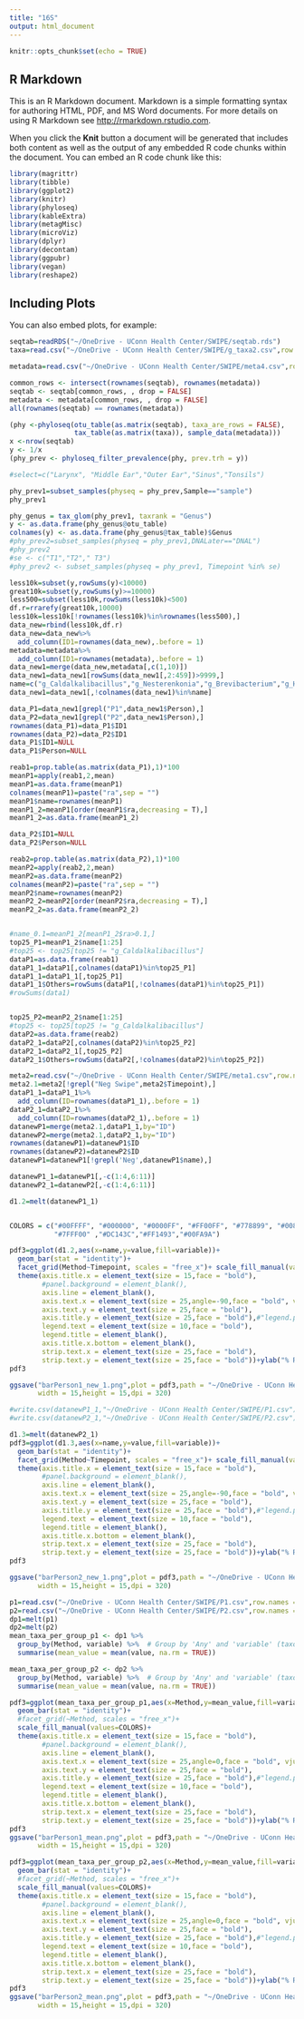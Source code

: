 ```yaml
---
title: "16S"
output: html_document
---
```


```r
knitr::opts_chunk$set(echo = TRUE)
```

## R Markdown

This is an R Markdown document. Markdown is a simple formatting syntax for authoring HTML, PDF, and MS Word documents. For more details on using R Markdown see <http://rmarkdown.rstudio.com>.

When you click the **Knit** button a document will be generated that includes both content as well as the output of any embedded R code chunks within the document. You can embed an R code chunk like this:

```r
library(magrittr)
library(tibble)
library(ggplot2)
library(knitr)
library(phyloseq)
library(kableExtra)
library(metagMisc)
library(microViz)
library(dplyr)
library(decontam)
library(ggpubr)
library(vegan)
library(reshape2)
```

## Including Plots

You can also embed plots, for example:

```r
seqtab=readRDS("~/OneDrive - UConn Health Center/SWIPE/seqtab.rds")
taxa=read.csv("~/OneDrive - UConn Health Center/SWIPE/g_taxa2.csv",row.names = 1)

metadata=read.csv("~/OneDrive - UConn Health Center/SWIPE/meta4.csv",row.names = 1)

common_rows <- intersect(rownames(seqtab), rownames(metadata))
seqtab <- seqtab[common_rows, , drop = FALSE]
metadata <- metadata[common_rows, , drop = FALSE]
all(rownames(seqtab) == rownames(metadata))

```



```r




(phy <-phyloseq(otu_table(as.matrix(seqtab), taxa_are_rows = FALSE),
                tax_table(as.matrix(taxa)), sample_data(metadata)))
x <-nrow(seqtab)
y <- 1/x
(phy_prev <- phyloseq_filter_prevalence(phy, prev.trh = y)) 

#select=c("Larynx", "Middle Ear","Outer Ear","Sinus","Tonsils")

phy_prev1=subset_samples(physeq = phy_prev,Sample=="sample")
phy_prev1

phy_genus = tax_glom(phy_prev1, taxrank = "Genus")
y <- as.data.frame(phy_genus@otu_table)
colnames(y) <- as.data.frame(phy_genus@tax_table)$Genus
#phy_prev2=subset_samples(physeq = phy_prev1,DNALater=="DNAL")
#phy_prev2
#se <- c("T1","T2"," T3")
#phy_prev2 <- subset_samples(physeq = phy_prev1, Timepoint %in% se)

```

```r


less10k=subset(y,rowSums(y)<10000)
great10k=subset(y,rowSums(y)>=10000)
less500=subset(less10k,rowSums(less10k)<500)
df.r=rrarefy(great10k,10000)
less10k=less10k[!rownames(less10k)%in%rownames(less500),]
data_new=rbind(less10k,df.r)
data_new=data_new%>%
  add_column(ID1=rownames(data_new),.before = 1)
metadata=metadata%>%
  add_column(ID1=rownames(metadata),.before = 1)
data_new1=merge(data_new,metadata[,c(1,10)])
data_new1=data_new1[rowSums(data_new1[,2:459])>9999,]
name=c("g_Caldalkalibacillus","g_Nesterenkonia","g_Brevibacterium","g_Halomonas")
data_new1=data_new1[,!colnames(data_new1)%in%name]

data_P1=data_new1[grepl("P1",data_new1$Person),]
data_P2=data_new1[grepl("P2",data_new1$Person),]
rownames(data_P1)=data_P1$ID1
rownames(data_P2)=data_P2$ID1
data_P1$ID1=NULL
data_P1$Person=NULL

reab1=prop.table(as.matrix(data_P1),1)*100
meanP1=apply(reab1,2,mean)
meanP1=as.data.frame(meanP1)
colnames(meanP1)=paste("ra",sep = "")
meanP1$name=rownames(meanP1)
meanP1_2=meanP1[order(meanP1$ra,decreasing = T),]
meanP1_2=as.data.frame(meanP1_2)

data_P2$ID1=NULL
data_P2$Person=NULL

reab2=prop.table(as.matrix(data_P2),1)*100
meanP2=apply(reab2,2,mean)
meanP2=as.data.frame(meanP2)
colnames(meanP2)=paste("ra",sep = "")
meanP2$name=rownames(meanP2)
meanP2_2=meanP2[order(meanP2$ra,decreasing = T),]
meanP2_2=as.data.frame(meanP2_2)


#name_0.1=meanP1_2[meanP1_2$ra>0.1,]
top25_P1=meanP1_2$name[1:25]
#top25 <- top25[top25 != "g_Caldalkalibacillus"]
dataP1=as.data.frame(reab1)
dataP1_1=dataP1[,colnames(dataP1)%in%top25_P1]
dataP1_1=dataP1_1[,top25_P1]
dataP1_1$Others=rowSums(dataP1[,!colnames(dataP1)%in%top25_P1])
#rowSums(data1)


top25_P2=meanP2_2$name[1:25]
#top25 <- top25[top25 != "g_Caldalkalibacillus"]
dataP2=as.data.frame(reab2)
dataP2_1=dataP2[,colnames(dataP2)%in%top25_P2]
dataP2_1=dataP2_1[,top25_P2]
dataP2_1$Others=rowSums(dataP2[,!colnames(dataP2)%in%top25_P2])

```

```r
meta2=read.csv("~/OneDrive - UConn Health Center/SWIPE/meta1.csv",row.names = 1)
meta2.1=meta2[!grepl("Neg Swipe",meta2$Timepoint),]
dataP1_1=dataP1_1%>%
  add_column(ID=rownames(dataP1_1),.before = 1)
dataP2_1=dataP2_1%>%
  add_column(ID=rownames(dataP2_1),.before = 1)
datanewP1=merge(meta2.1,dataP1_1,by="ID")
datanewP2=merge(meta2.1,dataP2_1,by="ID")
rownames(datanewP1)=datanewP1$ID
rownames(datanewP2)=datanewP2$ID
datanewP1=datanewP1[!grepl('Neg',datanewP1$name),]
```

```r
datanewP1_1=datanewP1[,-c(1:4,6:11)]
datanewP2_1=datanewP2[,-c(1:4,6:11)]

d1.2=melt(datanewP1_1)


COLORS = c("#00FFFF", "#000000", "#0000FF", "#FF00FF", "#778899", "#008000", "#800000", "#32CD32","#FF4509", "#808000", "#800080", "#ff0000", "#C0C0C0", "#008080", "#FF6347", "#FFFF00","#7CFC00", "#000080", "#FFD700", "#1E90FF", "#F778A1", "#A0522D", "#E0B0FF", "#493D26","#FFA62F","#0080FF","#FF4500","#8A2BE2",
           "#7FFF00" ,"#DC143C","#FF1493","#00FA9A")

pdf3=ggplot(d1.2,aes(x=name,y=value,fill=variable))+
  geom_bar(stat = "identity")+
  facet_grid(Method~Timepoint, scales = "free_x")+ scale_fill_manual(values=COLORS)+
  theme(axis.title.x = element_text(size = 15,face = "bold"),
        #panel.background = element_blank(),
        axis.line = element_blank(),
        axis.text.x = element_text(size = 25,angle=-90,face = "bold", vjust=1),
        axis.text.y = element_text(size = 25,face = "bold"),
        axis.title.y = element_text(size = 25,face = "bold"),#"legend.position = c(0.69, 0.78)"
        legend.text = element_text(size = 10,face = "bold"),
        legend.title = element_blank(),
        axis.title.x.bottom = element_blank(),
        strip.text.x = element_text(size = 25,face = "bold"),
        strip.text.y = element_text(size = 25,face = "bold"))+ylab("% Relative of Abundance")
pdf3

ggsave("barPerson1_new_1.png",plot = pdf3,path = "~/OneDrive - UConn Health Center/SWIPE/output/",
       width = 15,height = 15,dpi = 320)

#write.csv(datanewP1_1,"~/OneDrive - UConn Health Center/SWIPE/P1.csv")
#write.csv(datanewP2_1,"~/OneDrive - UConn Health Center/SWIPE/P2.csv")

```

```r
d1.3=melt(datanewP2_1)
pdf3=ggplot(d1.3,aes(x=name,y=value,fill=variable))+
  geom_bar(stat = "identity")+
  facet_grid(Method~Timepoint, scales = "free_x")+ scale_fill_manual(values=COLORS)+
  theme(axis.title.x = element_text(size = 15,face = "bold"),
        #panel.background = element_blank(),
        axis.line = element_blank(),
        axis.text.x = element_text(size = 25,angle=-90,face = "bold", vjust=1),
        axis.text.y = element_text(size = 25,face = "bold"),
        axis.title.y = element_text(size = 25,face = "bold"),#"legend.position = c(0.69, 0.78)"
        legend.text = element_text(size = 10,face = "bold"),
        legend.title = element_blank(),
        axis.title.x.bottom = element_blank(),
        strip.text.x = element_text(size = 25,face = "bold"),
        strip.text.y = element_text(size = 25,face = "bold"))+ylab("% Relative of Abundance")
pdf3

ggsave("barPerson2_new_1.png",plot = pdf3,path = "~/OneDrive - UConn Health Center/SWIPE/output/",
       width = 15,height = 15,dpi = 320)
```

```r
p1=read.csv("~/OneDrive - UConn Health Center/SWIPE/P1.csv",row.names = 1)
p2=read.csv("~/OneDrive - UConn Health Center/SWIPE/P2.csv",row.names = 1)
dp1=melt(p1)
dp2=melt(p2)
mean_taxa_per_group_p1 <- dp1 %>%
  group_by(Method, variable) %>%  # Group by 'Any' and 'variable' (taxon)
  summarise(mean_value = mean(value, na.rm = TRUE))

mean_taxa_per_group_p2 <- dp2 %>%
  group_by(Method, variable) %>%  # Group by 'Any' and 'variable' (taxon)
  summarise(mean_value = mean(value, na.rm = TRUE))
```

```r
pdf3=ggplot(mean_taxa_per_group_p1,aes(x=Method,y=mean_value,fill=variable))+
  geom_bar(stat = "identity")+
  #facet_grid(~Method, scales = "free_x")+ 
  scale_fill_manual(values=COLORS)+
  theme(axis.title.x = element_text(size = 15,face = "bold"),
        #panel.background = element_blank(),
        axis.line = element_blank(),
        axis.text.x = element_text(size = 25,angle=0,face = "bold", vjust=1),
        axis.text.y = element_text(size = 25,face = "bold"),
        axis.title.y = element_text(size = 25,face = "bold"),#"legend.position = c(0.69, 0.78)"
        legend.text = element_text(size = 10,face = "bold"),
        legend.title = element_blank(),
        axis.title.x.bottom = element_blank(),
        strip.text.x = element_text(size = 25,face = "bold"),
        strip.text.y = element_text(size = 25,face = "bold"))+ylab("% Relative of Abundance")
pdf3
ggsave("barPerson1_mean.png",plot = pdf3,path = "~/OneDrive - UConn Health Center/SWIPE/output/",
       width = 15,height = 15,dpi = 320)
```


```r
pdf3=ggplot(mean_taxa_per_group_p2,aes(x=Method,y=mean_value,fill=variable))+
  geom_bar(stat = "identity")+
  #facet_grid(~Method, scales = "free_x")+ 
  scale_fill_manual(values=COLORS)+
  theme(axis.title.x = element_text(size = 15,face = "bold"),
        #panel.background = element_blank(),
        axis.line = element_blank(),
        axis.text.x = element_text(size = 25,angle=0,face = "bold", vjust=1),
        axis.text.y = element_text(size = 25,face = "bold"),
        axis.title.y = element_text(size = 25,face = "bold"),#"legend.position = c(0.69, 0.78)"
        legend.text = element_text(size = 10,face = "bold"),
        legend.title = element_blank(),
        axis.title.x.bottom = element_blank(),
        strip.text.x = element_text(size = 25,face = "bold"),
        strip.text.y = element_text(size = 25,face = "bold"))+ylab("% Relative of Abundance")
pdf3
ggsave("barPerson2_mean.png",plot = pdf3,path = "~/OneDrive - UConn Health Center/SWIPE/output/",
       width = 15,height = 15,dpi = 320)

```







